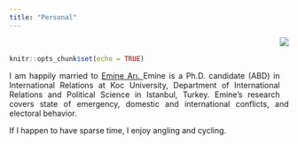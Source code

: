 ```yaml
---
title: "Personal"
---
```

<!-- Global site tag (gtag.js) - Google Analytics -->
<script async src="https://www.googletagmanager.com/gtag/js?id=UA-166011945-1"></script>
<script>
  window.dataLayer = window.dataLayer || [];
  function gtag(){dataLayer.push(arguments);}
  gtag('js', new Date());

  gtag('config', 'UA-166011945-1');
</script>


<br>

<style>
body {
text-align: justify}
</style>
```r
knitr::opts_chunk$set(echo = TRUE)
```
<div style= "float:right;position: relative; top: -75px;">
![](Photo2.png)
</div>

I am happily married to <a href="https://gsssh.ku.edu.tr/wp-content/uploads/2020/01/Emine-Arı_CV_.pdf">Emine Arı. </a> Emine is a Ph.D. candidate (ABD) in International Relations at Koc University, Department of International Relations and Political Science in Istanbul, Turkey. Emine's research covers state of emergency, domestic and international conflicts, and electoral behavior.<br> 

If I happen to have sparse time, I enjoy angling and cycling.


